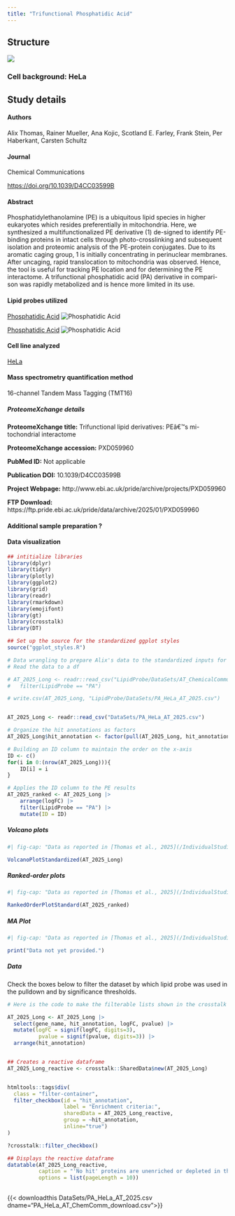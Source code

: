 ```yaml
---
title: "Trifunctional Phosphatidic Acid"
---
```



## Structure

:::{.border}
![](/LipidProbe/Structures/PhosphatidicAcid_Structure.png)
:::

### Cell background: HeLa


::: {.callout-note collapse="true"}

## Study details


#### Authors
Alix Thomas, Rainer Mueller, Ana Kojic, Scotland E. Farley, Frank Stein, Per Haberkant, Carsten Schultz

#### Journal
Chemical Communications

<https://doi.org/10.1039/D4CC03599B>{target="_blank"}

#### Abstract
Phosphatidylethanolamine (PE) is a ubiquitous lipid species in higher eukaryotes which resides preferentially in mitochondria. Here, we synthesized a multifunctionalized PE derivative (1) de-signed to identify PE-binding proteins in intact cells through photo-crosslinking and subsequent isolation and proteomic analysis of the PE-protein conjugates. Due to its aromatic caging group, 1 is initially concentrating in perinuclear membranes. After uncaging, rapid translocation to mitochondria was observed. Hence, the tool is useful for tracking PE location and for determining the PE interactome. A trifunctional phosphatidic acid (PA) derivative in compari-son was rapidly metabolized and is hence more limited in its use.

#### Lipid probes utilized


<a href="/LipidProbe/PhosphatidicAcid.qmd" class="hover-preview">Phosphatidic Acid</a>
<span class="hover-image">
  <img src="/LipidProbe/Structures/PhosphatidicAcid_Structure.png" alt="Phosphatidic Acid" />
</span>

<a href="/LipidProbe/Phosphatidylethanolamine.qmd" class="hover-preview">Phosphatidic Acid</a>
<span class="hover-image">
  <img src="/LipidProbe/Structures/PhosphatidylethanolamineStructure.png" alt="Phosphatidic Acid" />
</span>

#### Cell line analyzed

[HeLa](https://www.atcc.org/products/ccl-2){target="_blank"} 

#### Mass spectrometry quantification method

16-channel Tandem Mass Tagging (TMT16)

::: {.callout-note collapse="true"}
##### ProteomeXchange details

**ProteomeXchange title:** Trifunctional lipid derivatives: PEâ€™s mi-tochondrial interactome

**ProteomeXchange accession:** PXD059960

**PubMed ID:** Not applicable

**Publication DOI:** 10.1039/D4CC03599B

**Project Webpage:** http://www.ebi.ac.uk/pride/archive/projects/PXD059960

**FTP Download:** https://ftp.pride.ebi.ac.uk/pride/data/archive/2025/01/PXD059960
:::

#### Additional sample preparation <span class="help-symbol" title="e.g. sub-cellular fractionation, depletion, etc.">?</span>
:::


#### Data visualization
 
```r

## intitialize libraries
library(dplyr)
library(tidyr)
library(plotly)
library(ggplot2)
library(grid)
library(readr)
library(rmarkdown)
library(emojifont)
library(gt)
library(crosstalk)
library(DT)

## Set up the source for the standardized ggplot styles
source("ggplot_styles.R")
```

```r

# Data wrangling to prepare Alix's data to the standardized inputs for my plotting functions.
# Read the data to a df

# AT_2025_Long <- readr::read_csv("LipidProbe/DataSets/AT_ChemicalCommunications_2025_download.csv") |>
# 	filter(LipidProbe == "PA")

# write.csv(AT_2025_Long, "LipidProbe/DataSets/PA_HeLa_AT_2025.csv")


AT_2025_Long <- readr::read_csv("DataSets/PA_HeLa_AT_2025.csv") 

# Organize the hit annotations as factors
AT_2025_Long$hit_annotation <- factor(pull(AT_2025_Long, hit_annotation), levels = c("enriched hit", "enriched candidate", "no hit", "NA"), ordered=TRUE)

# Building an ID column to maintain the order on the x-axis
ID <- c()
for(i in 0:(nrow(AT_2025_Long))){
	ID[i] = i
}

# Applies the ID column to the PE results
AT_2025_ranked <- AT_2025_Long |>
    arrange(logFC) |>
	filter(LipidProbe == "PA") |>
	mutate(ID = ID) 

```

::: {.panel-tabset}

##### Volcano plots

:::{.border}
```r
#| fig-cap: "Data as reported in [Thomas et al., 2025](/IndividualStudies/AT_2025.qmd). Volcano plots depict the relative enrichment of each protein versus non-crosslinked control (x-axis) and the statistical significance of each protein following a Student's t-test (y-axis, -log10 transformed). The left panel depicts the results of a pulldown using trifunctionalized phosphatidic acid; the right panel depicts the results of the pulldown using trifunctionalized phosphatidylethanolamine. Black proteins are unenriched or depleted in the presence of probe, Purple enriched candidates are defined as proteins with a false discovery rate less than 0.2 and a fold change of at least 1.5-fold, and Orange enriched hits are defined as proteins with a false discovery rate less than 0.05 and a fold change of at least 2-fold in the +UV over the -UV)."

VolcanoPlotStandardized(AT_2025_Long)

```
:::


##### Ranked-order plots

:::{.border}
```r
#| fig-cap: "Data as reported in [Thomas et al., 2025](/IndividualStudies/AT_2025.qmd). Ranked-order plots depict the relative enrichment of each protein versus non-crosslinked control (y-axis) from lowest to highest. The left panel depicts the results of a pulldown using trifunctionalized phosphatidic acid; the right panel depicts the results of the pulldown using trifunctionalized phosphatidylethanolamine. Black proteins are unenriched or depleted in the presence of probe, Purple enriched candidates are defined as proteins with a false discovery rate less than 0.2 and a fold change of at least 1.5-fold, and Orange enriched hits are defined as proteins with a false discovery rate less than 0.05 and a fold change of at least 2-fold in the +UV over the -UV)."

RankedOrderPlotStandard(AT_2025_ranked)
```
:::


##### MA Plot

:::{.border}
```r
#| fig-cap: "Data as reported in [Thomas et al., 2025](/IndividualStudies/AT_2025.qmd). MA plots depict the average abundance of each protein in the crosslinked and uncrosslinked conditions (x-axis) versus the log2-transformed fold-change between the crosslinked and uncrosslinked conditions (y-axis). Black proteins are unenriched or depleted in the presence of probe, Purple enriched candidates are defined as proteins with a false discovery rate less than 0.2 and a fold change of at least 1.5-fold, and Orange enriched hits are defined as proteins with a false discovery rate less than 0.05 and a fold change of at least 2-fold in the +UV over the -UV)."

print("Data not yet provided.")

```

:::

##### Data

Check the boxes below to filter the dataset by which lipid probe was used in the pulldown and by significance thresholds.

:::{.border}
```r

# Here is the code to make the filterable lists shown in the crosstalk table below

AT_2025_Long <- AT_2025_Long |>
  select(gene_name, hit_annotation, logFC, pvalue) |>
  mutate(logFC = signif(logFC, digits=3),
          pvalue = signif(pvalue, digits=3)) |>
  arrange(hit_annotation)


## Creates a reactive dataframe
AT_2025_Long_reactive <- crosstalk::SharedData$new(AT_2025_Long)


htmltools::tags$div(
  class = "filter-container",
  filter_checkbox(id = "hit_annotation",
                  label = "Enrichment criteria:", 
                  sharedData = AT_2025_Long_reactive,
                  group = ~hit_annotation,
                  inline="true")
)

?crosstalk::filter_checkbox()

## Displays the reactive dataframe
datatable(AT_2025_Long_reactive,
          caption = "'No hit' proteins are unenriched or depleted in the presence of probe, 'enriched candidates' are defined as proteins with a false discovery rate less than 0.2 and a fold change of at least 1.5-fold, and 'enriched hits' are defined as proteins with a false discovery rate less than 0.05 and a fold change of at least 2-fold in the +UV over the -UV", 
          options = list(pageLength = 10))
                      

```
:::


{{< downloadthis DataSets/PA_HeLa_AT_2025.csv dname="PA_HeLa_AT_ChemComm_download.csv">}}

:::

